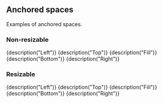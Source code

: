 
<CommonHeader />

<Meta title="Basic examples/Anchored" />

## Anchored spaces

Examples of anchored spaces.

### Non-resizable

<Canvas>
	<Story name="Non-resizable">
		<React.StrictMode>
			<ViewPort>
				<Left size="20%" style={blue}>
					{description("Left")}
				</Left>
				<Fill style={green}>
					<Top size="20%" style={red}>
						{description("Top")}
					</Top>
					<Fill style={green}>{description("Fill")}</Fill>
					<Bottom size="20%" style={red}>
						{description("Bottom")}
					</Bottom>
				</Fill>
				<Right size="20%" style={blue}>
					{description("Right")}
				</Right>
			</ViewPort>
		</React.StrictMode>
	</Story>
</Canvas>

### Resizable

<Canvas>
	<Story name="Resizable">
		<React.StrictMode>
			<ViewPort>
				<LeftResizable size="20%" style={blue} trackSize={true}>
					{description("Left")}
				</LeftResizable>
				<Fill style={green}>
					<TopResizable size="20%" style={red} trackSize={true}>
						{description("Top")}
					</TopResizable>
					<Fill style={green} trackSize={true}>
						{description("Fill")}
					</Fill>
					<BottomResizable size="20%" style={red} trackSize={true}>
						{description("Bottom")}
					</BottomResizable>
				</Fill>
				<RightResizable size="20%" style={blue} trackSize={true}>
					{description("Right")}
				</RightResizable>
			</ViewPort>
		</React.StrictMode>
	</Story>
</Canvas>
